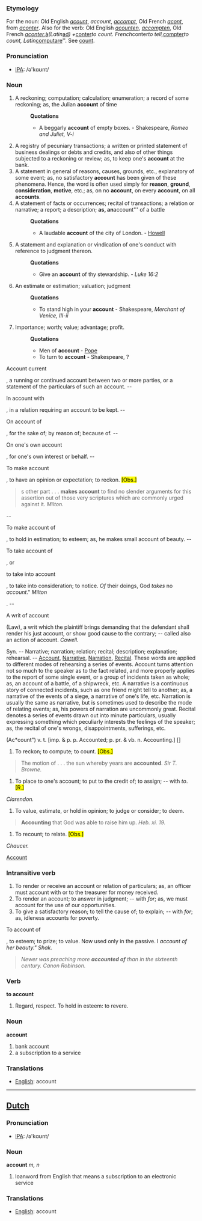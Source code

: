 ===Etymology===
For the noun: Old English ''[[acount]]'', ''account'', ''[[accompt]]'', Old French ''[[acont]]'', from ''[[aconter]]''. Also for the verb: Old English ''[[acounten]]'', ''[[accompten]]'', Old French ''[[aconter]], ''[[à]]'' (Latin ''[[ad]]'') + ''[[conter]]'' to count. French ''conter'' to tell, ''[[compter]]'' to count, Latin ''[[computare]]''. See [[count]].
=== Pronunciation ===
*[[w:IPA|IPA]]: /ə'kɑʊnt/
===Noun===
#A reckoning; computation; calculation; enumeration; a record of some reckoning; as, the Julian '''account''' of time
#:'''Quotations'''
#:*A beggarly '''account''' of empty boxes. - Shakespeare, ''Romeo and Juliet, V-i''
#A registry of pecuniary transactions; a written or printed statement of business dealings or debts and credits, and also of other things subjected to a reckoning or review; as, to keep one's '''account''' at the bank.
#A statement in general of reasons, causes, grounds, etc., explanatory of some event; as, no satisfactory '''account''' has been given of these phenomena. Hence, the word is often used simply for '''reason''', '''ground''', '''consideration''', '''motive''', etc.; as, on no '''account''', on every '''account''', on all '''accounts'''.
#A statement of facts or occurrences; recital of transactions; a relation or narrative; a report; a description; '''as, an '''account''' of a battle
#:'''Quotations'''
#:*A laudable '''account''' of the city of London. - [[Howell]]
#A statement and explanation or vindication of one's conduct with reference to judgment thereon.
#:'''Quotations'''
#:*Give an '''account''' of thy stewardship. - ''Luke 16:2''
#An estimate or estimation; valuation; judgment
#:'''Quotations'''
#:*To stand high in your '''account''' - Shakespeare, ''Merchant of Venice, III-ii''
#Importance; worth; value; advantage; profit.
#:'''Quotations'''
#:*Men of '''account''' - [[Pope]]
#:*To turn to '''account''' - Shakespeare, ?

<cs><col>Account current</col>, <cd>a running or continued account between two or more parties, or a statement of the particulars of such an account.</cd> -- <col>In account with</col>, <cd>in a relation requiring an account to be kept.</cd> -- <col>On account of</col>, <cd>for the sake of; by reason of; because of.</cd> -- <col>On one's own account</col>, <cd>for one's own interest or behalf.</cd> -- <col>To make account</col>, <cd>to have an opinion or expectation; to reckon.</cd> <mark>[Obs.]</mark>

<blockquote>s other part . . . <b>makes account</b> to find no slender arguments for this assertion out of those very scriptures which are commonly urged against it.
<i>Milton.</i></i></blockquote>

-- <col>To make account of</col>, <cd>to hold in estimation; to esteem; <as>as, he <ex>makes</ex> small <ex>account of</ex> beauty</as>.</cd> -- <mcol><col>To take account of</col>, or <col>to take into account</col></mcol>, <cd>to take into consideration; to notice.</cd> <i>Of</i></i> their doings, God <i>takes</i></i> no <i>account</i></i>." <i>Milton</i></i></blockquote>. -- <col>A writ of account</col> <fld>(Law)</fld>, <cd>a writ which the plaintiff brings demanding that the defendant shall render his just account, or show good cause to the contrary; -- called also an <altname>action of account</altname>.</cd> <i>Cowell.</i></i></cs>

<syn>Syn. -- Narrative; narration; relation; recital; description; explanation; rehearsal.</syn> <usage></syn> -- <usage>[[Account]], [[Narrative]], [[Narration]], [[Recital]]. These words are applied to different modes of rehearsing a series of events. <uex>Account</uex> turns attention not so much to the speaker as to the fact related, and more properly applies to the report of some single event, or a group of incidents taken as whole; as, an <uex>account</uex> of a battle, of a shipwreck, etc. A <uex>narrative</uex> is a continuous story of connected incidents, such as one friend might tell to another; as, a <uex>narrative</uex> of the events of a siege, a <uex>narrative</uex> of one's life, etc. <uex>Narration</uex> is usually the same as <uex>narrative</uex>, but is sometimes used to describe the <uex>mode</uex> of relating events; as, his powers of <uex>narration</uex> are uncommonly great. <uex>Recital</uex> denotes a series of events drawn out into minute particulars, usually expressing something which peculiarly interests the feelings of the speaker; as, the <uex>recital</uex> of one's wrongs, disappointments, sufferings, etc.</ususage>

(Ac*count") v. t. [imp. & p. p. Accounted; p. pr. & vb. n. Accounting.] []

#To reckon; to compute; to count.</def> <mark>[Obs.]</mark>

<blockquote>The motion of . . . the sun whereby years are <b>accounted</b>.
<i>Sir T. Browne.</i></i></blockquote>
#To place to one's account; to put to the credit of; to assign; -- with <i>to</i></i>.</def> <mark>[R.]</mark>
<i>Clarendon.</i></i>
#To value, estimate, or hold in opinion; to judge or consider; to deem.

<blockquote><b>Accounting</b> that God was able to raise him up.
<i>Heb. xi. 19.</i></i></blockquote>
#To recount; to relate.</def> <mark>[Obs.]</mark>
<i>Chaucer.</i></i>

[[Account]]

===Intransitive verb===
#To render or receive an account or relation of particulars; <as>as, an officer must <ex>account</ex> with or to the treasurer for money received</as>.
#To render an account; to answer in judgment; -- with <i>for</i></i>; <as>as, we must <ex>account</ex> for the use of our opportunities</as>.
#To give a satisfactory reason; to tell the cause of; to explain; -- with <i>for</i></i>; <as>as, idleness <ex>accounts</ex> for poverty</as>.

<cs><col>To account of</col>, <cd>to esteem; to prize; to value. Now used only in the passive. I <i>account of<i> her beauty."</cd></cs>
<i>Shak.</i></i>

<blockquote>Newer was preaching more <b>accounted of</b> than in the sixteenth century.
<i>Canon Robinson.</i></i></blockquote>
=== Verb ===

'''to account'''

#Regard, respect. To hold in esteem: to revere.

=== Noun ===

'''account'''

#bank account
#a subscription to a service

=== Translations ===
*[[English]]: account

----

==[[Dutch]]==

=== Pronunciation ===
*[[w:IPA|IPA]]: /ə'kɑʊnt/

=== Noun ===

'''account''' ''m, n''

#loanword from English that means a subscription to an electronic service

=== Translations ===
*[[English]]: account